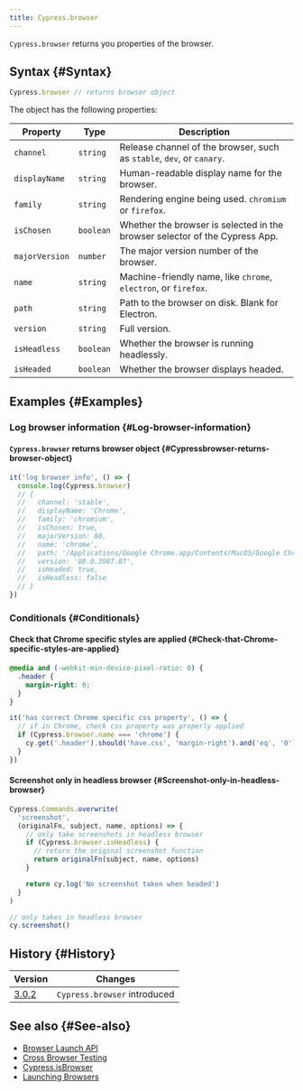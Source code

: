 ```yaml
---
title: Cypress.browser
---
```


`Cypress.browser` returns you properties of the browser.

## Syntax {#Syntax}

```javascript
Cypress.browser // returns browser object
```

The object has the following properties:

| Property       | Type      | Description                                                                 |
| -------------- | --------- | --------------------------------------------------------------------------- |
| `channel`      | `string`  | Release channel of the browser, such as `stable`, `dev`, or `canary`.       |
| `displayName`  | `string`  | Human-readable display name for the browser.                                |
| `family`       | `string`  | Rendering engine being used. `chromium` or `firefox`.                       |
| `isChosen`     | `boolean` | Whether the browser is selected in the browser selector of the Cypress App. |
| `majorVersion` | `number`  | The major version number of the browser.                                    |
| `name`         | `string`  | Machine-friendly name, like `chrome`, `electron`, or `firefox`.             |
| `path`         | `string`  | Path to the browser on disk. Blank for Electron.                            |
| `version`      | `string`  | Full version.                                                               |
| `isHeadless`   | `boolean` | Whether the browser is running headlessly.                                  |
| `isHeaded`     | `boolean` | Whether the browser displays headed.                                        |

## Examples {#Examples}

### Log browser information {#Log-browser-information}

#### `Cypress.browser` returns browser object {#Cypressbrowser-returns-browser-object}

```js
it('log browser info', () => {
  console.log(Cypress.browser)
  // {
  //   channel: 'stable',
  //   displayName: 'Chrome',
  //   family: 'chromium',
  //   isChosen: true,
  //   majorVersion: 80,
  //   name: 'chrome',
  //   path: '/Applications/Google Chrome.app/Contents/MacOS/Google Chrome',
  //   version: '80.0.3987.87',
  //   isHeaded: true,
  //   isHeadless: false
  // }
})
```

### Conditionals {#Conditionals}

#### Check that Chrome specific styles are applied {#Check-that-Chrome-specific-styles-are-applied}

```css
@media and (-webkit-min-device-pixel-ratio: 0) {
  .header {
    margin-right: 0;
  }
}
```

```javascript
it('has correct Chrome specific css property', () => {
  // if in Chrome, check css property was properly applied
  if (Cypress.browser.name === 'chrome') {
    cy.get('.header').should('have.css', 'margin-right').and('eq', '0')
  }
})
```

#### Screenshot only in headless browser {#Screenshot-only-in-headless-browser}

```javascript
Cypress.Commands.overwrite(
  'screenshot',
  (originalFn, subject, name, options) => {
    // only take screenshots in headless browser
    if (Cypress.browser.isHeadless) {
      // return the original screenshot function
      return originalFn(subject, name, options)
    }

    return cy.log('No screenshot taken when headed')
  }
)

// only takes in headless browser
cy.screenshot()
```

## History {#History}

| Version                                     | Changes                      |
| ------------------------------------------- | ---------------------------- |
| [3.0.2](/guides/references/changelog#3-0-2) | `Cypress.browser` introduced |

## See also {#See-also}

- [Browser Launch API](/api/plugins/browser-launch-api)
- [Cross Browser Testing](/guides/guides/cross-browser-testing)
- [Cypress.isBrowser](/api/cypress-api/isbrowser)
- [Launching Browsers](/guides/guides/launching-browsers)

